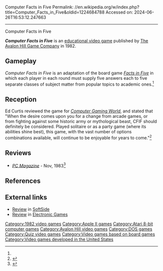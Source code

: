 Computer Facts in Five
Permalink: //en.wikipedia.org/w/index.php?title=Computer_Facts_in_Five&oldid=1224684788
Accessed on: 2024-06-26T16:53:12.247663



------
Computer Facts in Five
{{Short description|1982 video game}}
{{Infobox video game
| title = Computer Facts in Five
| image = Computer Facts in Five.jpg
| alt = 
| caption =
| developer = 
| publisher = [[Avalon Hill]]
| series = 
| engine = 
| platforms = [[Apple II series|Apple II]], [[Atari 8-bit]], [[MS-DOS]]
| released = 1982
| genre = Educational
| modes = 
}}

'''''Computer Facts in Five''''' is an [[educational video game]] published by [[The Avalon Hill Game Company]] in 1982.

==Gameplay==
''Computer Facts in Five'' is an adaptation of the board game ''[[Facts in Five]]'' in which each player in each round must supply five answers each to five separate classes of subject matter from popular topics to academic ones.<ref name="CGW10"/>

==Reception==
Ed Curtis reviewed the game for ''[[Computer Gaming World]]'', and stated that "When the desire comes upon you for a change from arcade games, or from fighting against some historic army or mythological beast, CFIF should definitely be considered. Played solitaire or as a party game (where its abilities shine best), this game, with the vast number of options combinations available, will continue to be enjoyable for years to come."<ref name="CGW10">{{cite magazine |last=Curtis |first=Ed |title=Micro-Reviews |magazine=Computer Gaming World |date=May–Jun 1983 |volume=1 |issue=10 |pages=38–39}}</ref>

==Reviews==
*''[[PC Magazine]]'' - Nov, 1983<ref>{{Cite web|url=https://archive.org/details/PC-Mag-1983-11/page/n631/mode/2up|title = PC Mag 1983-11|date = November 1983}}</ref>

==References==
{{Reflist}}

==External links==
*[https://archive.org/details/softside-magazine-58/page/n89/mode/2up Review] in [[SoftSide]]
*[https://archive.org/details/Electronic_Games_Volume_02_Number_12_1984-05_Reese_Communications_US/page/n45/mode/2up Review] in [[Electronic Games]]

[[Category:1982 video games]]
[[Category:Apple II games]]
[[Category:Atari 8-bit computer games]]
[[Category:Avalon Hill video games]]
[[Category:DOS games]]
[[Category:Quiz video games]]
[[Category:Video games based on board games]]
[[Category:Video games developed in the United States]]
